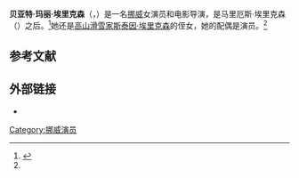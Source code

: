 {{艺人|type=女演员
| name                  = Beate Eriksen
| image                 = Replace this image female.svg
| imagesize             = 150px 
| caption               = 
| birthname             = 贝亚特·玛丽·埃里克森
| birthdate             = {{birth date and age|1960|10|19}}
| birthplace            = 挪威<ref name=imdb>{{cite web|url=http://www.imdb.com/name/nm0259240/|title=Beate Eriksen|work=[[IMDB|IMDB]]|publisher=Imdb.com Inc|accessdate=2009-08-17|archive-date=2014-02-17|archive-url=https://web.archive.org/web/20140217075202/http://www.imdb.com/name/nm0259240/|dead-url=no}}</ref>
| deathdate             = 
| deathplace            = 
| othername             = 
| occupation            = 女演员
| yearsactive           = 1985年至今
| spouse                = {{link-en|托拉尔夫·迈于斯塔|Toralv Maurstad}}（2000年12月31日至今）
| domesticpartner       = 
| website               = 
| awards                = 
}}
'''贝亚特·玛丽·埃里克森'''（{{lang-no|Beate Marie Eriksen}}，{{bd|1960年|10月19日|||catIdx=埃里克森，贝亚特}}）是一名[[挪威|挪威]]女演员和电影导演，是{{link-en|第二次世界大战挪威飞行员列表|List of World War II aces from Norway|二战王牌飞行员}}马里厄斯·埃里克森（{{lang|no|Marius Eriksen}}）之后。<ref>{{Cite news |author= Spurkland, Marte |title= Marius er tilbake på moten |url= http://www.dn.no/d2/mote/article1554968.ece |work= Dagens Næringsliv |location= 挪威奥斯陆 |language= no |date= 2008-12-06 |accessdate= 2009-08-17 |archive-date= 2013-05-22 |archive-url= https://web.archive.org/web/20130522013216/http://www.dn.no/d2/mote/article1554968.ece |dead-url= no }}</ref>她还是[[高山滑雪家|高山滑雪家]][[斯泰因·埃里克森|斯泰因·埃里克森]]的侄女，她的配偶是演员{{link-en|托拉尔夫·迈于斯塔|Toralv Maurstad}}。<ref name="imdb"/>

== 参考文献 ==
{{reflist}}

== 外部链接 ==
*{{imdb|0259240}}

{{normdaten}}
{{DEFAULTSORT:eriksen}}
[[Category:挪威演员|Category:挪威演员]]